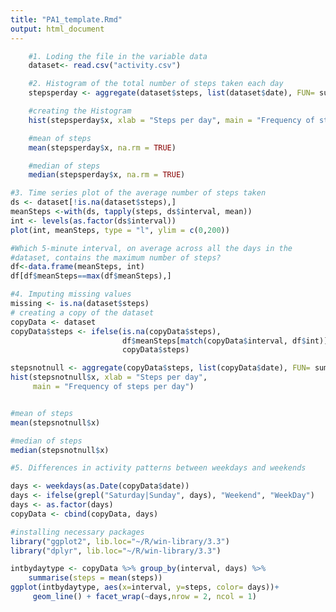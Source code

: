 ```yaml
---
title: "PA1_template.Rmd"
output: html_document
---
```



```r
    #1. Loding the file in the variable data
    dataset<- read.csv("activity.csv")

```


```r
    #2. Histogram of the total number of steps taken each day
    stepsperday <- aggregate(dataset$steps, list(dataset$date), FUN= sum)

    #creating the Histogram
    hist(stepsperday$x, xlab = "Steps per day", main = "Frequency of steps per day")

    #mean of steps
    mean(stepsperday$x, na.rm = TRUE)

    #median of steps
    median(stepsperday$x, na.rm = TRUE)
```

```r
#3. Time series plot of the average number of steps taken
ds <- dataset[!is.na(dataset$steps),]
meanSteps <-with(ds, tapply(steps, ds$interval, mean))
int <- levels(as.factor(ds$interval))
plot(int, meanSteps, type = "l", ylim = c(0,200))

#Which 5-minute interval, on average across all the days in the
#dataset, contains the maximum number of steps?
df<-data.frame(meanSteps, int)
df[df$meanSteps==max(df$meanSteps),]
```

```r
#4. Imputing missing values
missing <- is.na(dataset$steps)
# creating a copy of the dataset
copyData <- dataset
copyData$steps <- ifelse(is.na(copyData$steps),
                         df$meanSteps[match(copyData$interval, df$int)],
                         copyData$steps)

stepsnotnull <- aggregate(copyData$steps, list(copyData$date), FUN= sum)
hist(stepsnotnull$x, xlab = "Steps per day", 
     main = "Frequency of steps per day")


#mean of steps
mean(stepsnotnull$x)

#median of steps
median(stepsnotnull$x)


```


```r
#5. Differences in activity patterns between weekdays and weekends

days <- weekdays(as.Date(copyData$date))
days <- ifelse(grepl("Saturday|Sunday", days), "Weekend", "WeekDay")
days <- as.factor(days)
copyData <- cbind(copyData, days)

#installing necessary packages
library("ggplot2", lib.loc="~/R/win-library/3.3")
library("dplyr", lib.loc="~/R/win-library/3.3")

intbydaytype <- copyData %>% group_by(interval, days) %>%
    summarise(steps = mean(steps))
ggplot(intbydaytype, aes(x=interval, y=steps, color= days))+
     geom_line() + facet_wrap(~days,nrow = 2, ncol = 1)

```

